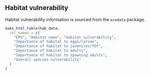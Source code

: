 ## Habitat vulnerability

Habitat vulnerability information is sourced from the `ecodata` package. 

```r
make_html_table(hab_data,
  col_names = c(
    "EPU", "Habitat name", "Habitat vulnerability",
    "Importance of habitat to eggs/larvae",
    "Importance of habitat to juveniles/YOY",
    "Importance of habitat to adults",
    "Importance of habitat to spawning adults",
    "Overall species vulnerability"
  )
)
```
